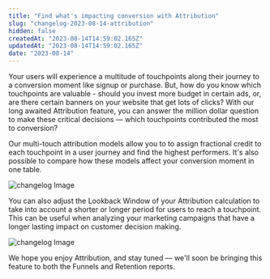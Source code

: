 ```yaml
---
title: "Find what's impacting conversion with Attribution"
slug: "changelog-2023-08-14-attribution"
hidden: false
createdAt: "2023-08-14T14:59:02.165Z"
updatedAt: "2023-08-14T14:59:02.165Z"
date: "2023-08-14"
---
```

Your users will experience a multitude of touchpoints along their journey to a conversion moment like signup or purchase. But, how do you know which touchpoints are valuable - should you invest more budget in certain ads, or, are there certain banners on your website that get lots of clicks?
With our long awaited Attribution feature, you can answer the million dollar question to make these critical decisions — which touchpoints contributed the most to conversion?

Our multi-touch attribution models allow you to to assign fractional credit to each touchpoint in a user journey and find the highest performers. It's also possible to compare how these models affect your conversion moment in one table.

![changelog Image](/changelog/attributioninsights.gif)

You can also adjust the Lookback Window of your Attribution calculation to take into account a shorter or longer period for users to reach a touchpoint. This can be useful when analyzing your marketing campaigns that have a longer lasting impact on customer decision making. 

![changelog Image](/changelog/attributionlookback.gif)

We hope you enjoy Attribution, and stay tuned — we'll soon be bringing this feature to both the Funnels and Retention reports.
